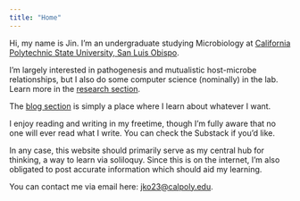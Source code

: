 ```yaml
---
title: "Home"
---
```


Hi, my name is Jin. I'm an undergraduate studying Microbiology at [California Polytechnic State University, San Luis Obispo](https://en.wikipedia.org/wiki/California_Polytechnic_State_University,_San_Luis_Obispo). 

I'm largely interested in pathogenesis and mutualistic host-microbe relationships, but I also do some computer science (nominally) in the lab. Learn more in the [research section](research.qmd).

The [blog section](blog.qmd) is simply a place where I learn about whatever I want.

I enjoy reading and writing in my freetime, though I'm fully aware that no one will ever read what I write. You can check the Substack if you'd like.

In any case, this website should primarily serve as my central hub for thinking, a way to learn via soliloquy. Since this is on the internet, I'm also obligated to post accurate information which should aid my learning.

You can contact me via email here: [jko23@calpoly.edu](mailto:jko23@calpoly.edu).